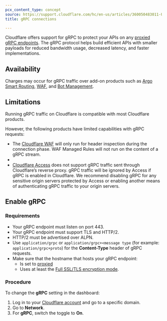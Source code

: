 ```yaml
---
pcx_content_type: concept
source: https://support.cloudflare.com/hc/en-us/articles/360050483011-Understanding-Cloudflare-gRPC-support
title: gRPC connections

---
```



Cloudflare offers support for gRPC to protect your APIs on any [proxied gRPC endpoints](/dns/manage-dns-records/reference/proxied-dns-records/). The gRPC protocol helps build efficient APIs with smaller payloads for reduced bandwidth usage, decreased latency, and faster implementations.

## Availability

<FeatureTable id="network.grpc" />

Charges may occur for gRPC traffic over add-on products such as [Argo Smart Routing](/argo-smart-routing/), [WAF](/waf/), and [Bot Management](/bots/).

## Limitations

Running gRPC traffic on Cloudflare is compatible with most Cloudflare products.

However, the following products have limited capabilities with gRPC requests:

* The [Cloudflare WAF](/waf/) will only run for header inspection during the connection phase. WAF Managed Rules will not run on the content of a gRPC stream.
* <Render file="tunnel/grpc-support" product="cloudflare-one" />
* [Cloudflare Access](/cloudflare-one/policies/access/) does not support gRPC traffic sent through Cloudflare’s reverse proxy. gRPC traffic will be ignored by Access if gRPC is enabled in Cloudflare. We recommend disabling gRPC for any sensitive origin servers protected by Access or enabling another means of authenticating gRPC traffic to your origin servers.

## Enable gRPC

### Requirements

* Your gRPC endpoint must listen on port 443. 
* Your gRPC endpoint must support TLS and HTTP/2.
* HTTP/2 must be advertised over ALPN.
* Use `application/grpc` or `application/grpc+<message type` (for example: `application/grpc+proto`) for the **Content-Type** header of gRPC requests.
* Make sure that the hostname that hosts your gRPC endpoint:
  * Is set to [proxied](/dns/manage-dns-records/reference/proxied-dns-records/)
  * Uses at least the [Full SSL/TLS encryption mode](/ssl/origin-configuration/ssl-modes/full/).

### Procedure

To change the **gRPC** setting in the dashboard:

1. Log in to your [Cloudflare account](https://dash.cloudflare.com) and go to a specific domain.
2. Go to **Network**.
3. For **gRPC**, switch the toggle to **On**.
